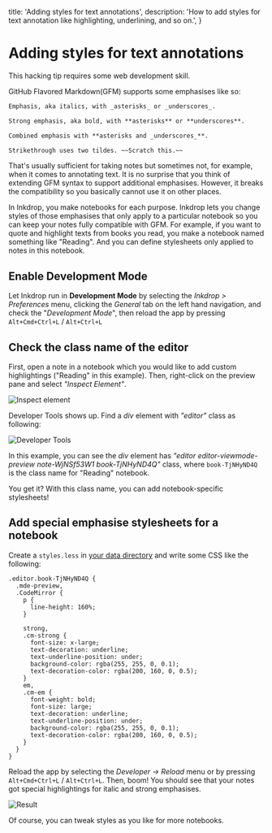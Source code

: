   title: 'Adding styles for text annotations',
  description:
    'How to add styles for text annotation like highlighting, underlining, and so on.',
}

# Adding styles for text annotations

<Note>
This hacking tip requires some web development skill.
</Note>

GitHub Flavored Markdown(GFM) supports some emphasises like so:

```markdown
Emphasis, aka italics, with _asterisks_ or _underscores_.

Strong emphasis, aka bold, with **asterisks** or **underscores**.

Combined emphasis with **asterisks and _underscores_**.

Strikethrough uses two tildes. ~~Scratch this.~~
```

That's usually sufficient for taking notes but sometimes not, for example, when it comes to annotating text.
It is no surprise that you think of extending GFM syntax to support additional emphasises.
However, it breaks the compatibility so you basically cannot use it on other places.

In Inkdrop, you make notebooks for each purpose.
Inkdrop lets you change styles of those emphasises that only apply to a particular notebook so you can keep your notes fully compatible with GFM.
For example, if you want to quote and highlight texts from books you read, you make a notebook named something like "Reading".
And you can define stylesheets only applied to notes in this notebook.

## Enable Development Mode

Let Inkdrop run in **Development Mode** by selecting the _Inkdrop > Preferences_ menu, clicking the _General_ tab on the left hand navigation, and check the "_Development Mode_", then reload the app by pressing `Alt+Cmd+Ctrl+L` / `Alt+Ctrl+L`

## Check the class name of the editor

First, open a note in a notebook which you would like to add custom highlightings ("Reading" in this example).
Then, right-click on the preview pane and select _"Inspect Element"_.

![Inspect element](/images/adding-styles-for-text-annotation_inspect-element.png)

Developer Tools shows up. Find a _div_ element with _"editor"_ class as following:

![Developer Tools](/images/adding-styles-for-text-annotation_developer-tools.png)

In this example, you can see the _div_ element has _"editor editor-viewmode-preview note-WjNSf53W1 book-TjNHyND4Q"_ class, where `book-TjNHyND4Q` is the class name for "Reading" notebook.

You get it? With this class name, you can add notebook-specific stylesheets!

## Add special emphasise stylesheets for a notebook

Create a `styles.less` in [your data directory](https://docs.inkdrop.app/manual/basic-usage#user-data-directory) and write some CSS like the following:

```less
.editor.book-TjNHyND4Q {
  .mde-preview,
  .CodeMirror {
    p {
      line-height: 160%;
    }

    strong,
    .cm-strong {
      font-size: x-large;
      text-decoration: underline;
      text-underline-position: under;
      background-color: rgba(255, 255, 0, 0.1);
      text-decoration-color: rgba(200, 160, 0, 0.5);
    }
    em,
    .cm-em {
      font-weight: bold;
      font-size: large;
      text-decoration: underline;
      text-underline-position: under;
      background-color: rgba(255, 255, 0, 0.1);
      text-decoration-color: rgba(200, 160, 0, 0.5);
    }
  }
}
```

Reload the app by selecting the _Developer -> Reload_ menu or by pressing `Alt+Cmd+Ctrl+L` / `Alt+Ctrl+L`.
Then, boom! You should see that your notes got special highlightings for italic and strong emphasises.

![Result](/images/adding-styles-for-text-annotation_result.png)

Of course, you can tweak styles as you like for more notebooks.
